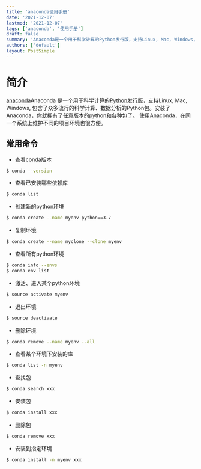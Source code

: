 ```yaml
---
title: 'anaconda使用手册'
date: '2021-12-07'
lastmod: '2021-12-07'
tags: ['anaconda', '使用手册']
draft: false
summary: 'Anaconda是一个用于科学计算的Python发行版，支持Linux, Mac, Windows, 包含了众多流行的科学计算、数据分析的Python包。安装了Anaconda，你就拥有了任意版本的python和各种包了。使用Anaconda，在同一个系统上维护不同的项目环境也很方便。'
authors: ['default']
layout: PostSimple
---
```


# 简介

<TOCInline toc={props.toc} exclude="简介" toHeading={2}/>

[anaconda](https://www.anaconda.com/)Anaconda 是一个用于科学计算的[Python](https://www.python.org/)发行版，支持Linux, Mac, Windows,
包含了众多流行的科学计算、数据分析的Python包。安装了Anaconda，你就拥有了任意版本的python和各种包了。 使用Anaconda，在同一个系统上维护不同的项目环境也很方便。

## 常用命令

- 查看conda版本
```bash
$ conda --version
```

- 查看已安装哪些依赖库
```bash
$ conda list
```

- 创建新的python环境
```bash
$ conda create --name myenv python==3.7
```

- 复制环境
```bash
$ conda create --name myclone --clone myenv
```

- 查看所有python环境
```bash
$ conda info --envs
$ conda env list
```

- 激活、进入某个python环境
```bash
$ source activate myenv
```

- 退出环境
```bash
$ source deactivate
```

- 删除环境
```bash
$ conda remove --name myenv --all
```
- 查看某个环境下安装的库
```bash
$ conda list -n myenv
```

- 查找包
```bash
$ conda search xxx
```

- 安装包
```bash
$ conda install xxx
```

- 删除包
```bash
$ conda remove xxx
```

- 安装到指定环境
```bash
$ conda install -n myenv xxx
```
